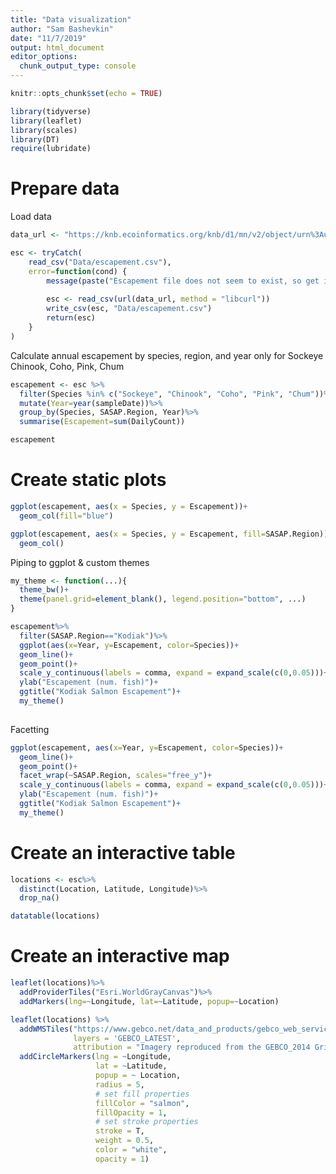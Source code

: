 ```yaml
---
title: "Data visualization"
author: "Sam Bashevkin"
date: "11/7/2019"
output: html_document
editor_options: 
  chunk_output_type: console
---
```


```r
knitr::opts_chunk$set(echo = TRUE)
```

```r
library(tidyverse)
library(leaflet)
library(scales)
library(DT)
require(lubridate)
```

# Prepare data

Load data
```r
data_url <- "https://knb.ecoinformatics.org/knb/d1/mn/v2/object/urn%3Auuid%3Af119a05b-bbe7-4aea-93c6-85434dcb1c5e"

esc <- tryCatch(
    read_csv("Data/escapement.csv"),
    error=function(cond) {
        message(paste("Escapement file does not seem to exist, so get it from the KNB."))
      
        esc <- read_csv(url(data_url, method = "libcurl"))
        write_csv(esc, "Data/escapement.csv")
        return(esc)
    }
)
```

Calculate annual escapement by species, region, and year
only for Sockeye Chinook, Coho, Pink, Chum

```r
escapement <- esc %>%
  filter(Species %in% c("Sockeye", "Chinook", "Coho", "Pink", "Chum"))%>%
  mutate(Year=year(sampleDate))%>%
  group_by(Species, SASAP.Region, Year)%>%
  summarise(Escapement=sum(DailyCount))

escapement
```

# Create static plots

```r
ggplot(escapement, aes(x = Species, y = Escapement))+
  geom_col(fill="blue")
```

```r
ggplot(escapement, aes(x = Species, y = Escapement, fill=SASAP.Region))+
  geom_col()
```

Piping to ggplot & custom themes

```r
my_theme <- function(...){
  theme_bw()+
  theme(panel.grid=element_blank(), legend.position="bottom", ...)
}

escapement%>%
  filter(SASAP.Region=="Kodiak")%>%
  ggplot(aes(x=Year, y=Escapement, color=Species))+
  geom_line()+
  geom_point()+
  scale_y_continuous(labels = comma, expand = expand_scale(c(0,0.05)))+
  ylab("Escapement (num. fish)")+
  ggtitle("Kodiak Salmon Escapement")+
  my_theme()
  
```

Facetting

```r
ggplot(escapement, aes(x=Year, y=Escapement, color=Species))+
  geom_line()+
  geom_point()+
  facet_wrap(~SASAP.Region, scales="free_y")+
  scale_y_continuous(labels = comma, expand = expand_scale(c(0,0.05)))+
  ylab("Escapement (num. fish)")+
  ggtitle("Kodiak Salmon Escapement")+
  my_theme()
```

# Create an interactive table

```r
locations <- esc%>%
  distinct(Location, Latitude, Longitude)%>%
  drop_na()
```

```r
datatable(locations)
```


# Create an interactive map

```r
leaflet(locations)%>%
  addProviderTiles("Esri.WorldGrayCanvas")%>%
  addMarkers(lng=~Longitude, lat=~Latitude, popup=~Location)
```

```r
leaflet(locations) %>% 
  addWMSTiles("https://www.gebco.net/data_and_products/gebco_web_services/web_map_service/mapserv?",
              layers = 'GEBCO_LATEST',
              attribution = "Imagery reproduced from the GEBCO_2014 Grid, version 20150318, www.gebco.net") %>%
  addCircleMarkers(lng = ~Longitude,
                   lat = ~Latitude,
                   popup = ~ Location,
                   radius = 5,
                   # set fill properties
                   fillColor = "salmon",
                   fillOpacity = 1,
                   # set stroke properties
                   stroke = T,
                   weight = 0.5,
                   color = "white",
                   opacity = 1)
```
